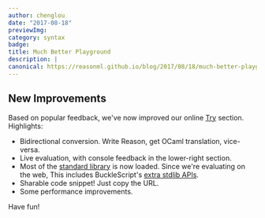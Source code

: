 ```yaml
---
author: chenglou
date: "2017-08-18" 
previewImg:
category: syntax
badge:
title: Much Better Playground
description: |
canonical: https://reasonml.github.io/blog/2017/08/18/much-better-playground
---
```


## New Improvements

Based on popular feedback, we've now improved our online [Try](//reasonml.github.io/try) section. Highlights:

- Bidirectional conversion. Write Reason, get OCaml translation, vice-versa.
- Live evaluation, with console feedback in the lower-right section.
- Most of the [standard library](//reasonml.github.io/api/index.html) is now loaded. Since we're evaluating on the web, This includes BuckleScript's [extra stdlib APIs](https://bucklescript.github.io/bucklescript/api/).
- Sharable code snippet! Just copy the URL.
- Some performance improvements.

Have fun!
